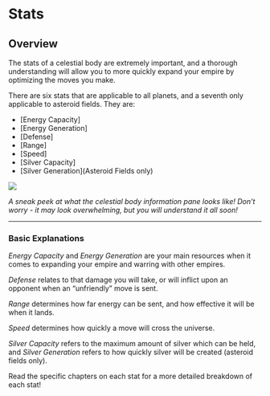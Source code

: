 # Stats

## Overview

The stats of a celestial body are extremely important, and a thorough understanding will allow you to more quickly expand your empire by optimizing the moves you make.

There are six stats that are applicable to all planets, and a seventh only applicable to asteroid fields. They are:

- [Energy Capacity]
- [Energy Generation]
- [Defense]
- [Range]
- [Speed]
- [Silver Capacity]
- [Silver Generation](Asteroid Fields only)

![](/images/stats/overview.png)

*A sneak peek at what the celestial body information pane looks like! Don’t worry - it may look overwhelming, but you will understand it all soon!*

---

### **Basic Explanations**

*Energy Capacity* and *Energy Generation* are your main resources when it comes to expanding your empire and warring with other empires.

*Defense* relates to that damage you will take, or will inflict upon an opponent when an “unfriendly” move is sent.

*Range* determines how far energy can be sent, and how effective it will be when it lands.

*Speed* determines how quickly a move will cross the universe.

*Silver Capacity* refers to the maximum amount of silver which can be held, and *Silver Generation* refers to how quickly silver will be created (asteroid fields only).

Read the specific chapters on each stat for a more detailed breakdown of each stat!